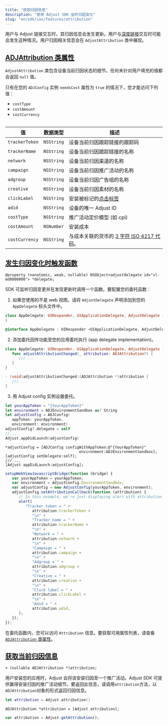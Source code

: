 ```yaml
---
title: "获取归因信息"
description: "使用 Adjust SDK 监听归因变化"
slug: "en/sdk/ios/features/attribution"
---
```

用户与 Adjust 链接交互时，其归因信息会发生更新。用户与[深度链接](https://help.adjust.com/en/article/deep-links)交互时可能会发生这种情况。用户归因相关信息会在 `AdjustAttribution` 类中展现。

[ADJAttribution 类属性](adjattribution-class-properties)
-----------------------------------------------------

`AdjustAttribution` 类包含设备当前归因状态的细节。任何未针对用户填充的值都会返回 `null` 值。
<callout type="note"> 

只有在您的 `ADJConfig` 实例 `needsCost` 属性为 `true` 的情况下，您才能访问下列值：

* `costType`
* `costAmount`
* `costCurrency`

</Callout> <table> 

|       值        |    数据类型    |                                 描述                                 |
|----------------|------------|--------------------------------------------------------------------|
| `trackerToken` | `NSString` | 设备当前归因跟踪链接的跟踪码                                                     |
| `trackerName`  | `NSString` | 设备当前归因跟踪链接的名称                                                      |
| `network`      | `NSString` | 设备当前归因渠道的名称                                                        |
| `campaign`     | `NSString` | 设备当前归因推广活动的名称                                                      |
| `adgroup`      | `NSString` | 设备当前归因广告组的名称                                                       |
| `creative`     | `NSString` | 设备当前归因素材的名称                                                        |
| `clickLabel`   | `NSString` | 安装被标记的[点击标签](https://help.adjust.com/en/article/user-rewards)      |
| `adid`         | `NSString` | 设备的唯一 Adjust ID                                                    |
| `costType`     | `NSString` | 推广活动定价模型 \(如 cpi\)                                               |
| `costAmount`   | `NSNumber` | 安装成本                                                               |
| `costCurrency` | `NSString` | 与成本关联的货币的 [3 字符 ISO 4217 代码](https://www.iban.com/currency-codes)。 |

</Table> 

[发生归因变化时触发函数](trigger-a-function-when-attribution-changes)
----------------------------------------------------------

```objc
@property (nonatomic, weak, nullable) NSObject<adjustdelegate id="sl-md0000000"> *delegate;
```

SDK 可监听归因变更并在发现更新时调用一个函数。要配置您的委托函数：

1. 如果您使用的不是 web 视图，请将 `AdjustDelegate` 声明添加到您的 `AppDelegate` 标头文件中。

<tabs> <tab title="Swift" sync="swift"> 

```swift
class AppDelegate: UIResponder, UIApplicationDelegate, AdjustDelegate {
}
```

</Tab> <tab title="Objective-C" sync="objc"> 

```objective-c
@interface AppDelegate : UIResponder <UIApplicationDelegate, AdjustDelegate>
```

</Tab> </Tabs> 

2. 添加委托回传功能至您的应用委托执行 \(app delegate implementation\)。

<tabs> <tab title="Swift" sync="swift"> 

```swift
class AppDelegate: UIResponder, UIApplicationDelegate, AdjustDelegate {
   func adjustAttributionChanged(_ attribution: ADJAttribution?) {
      /// ...
   }
}
```

</Tab> <tab title="Objective-C" sync="objc"> 

```objective-c
- (void)adjustAttributionChanged:(ADJAttribution *)attribution {
   /// ...
}
```

</Tab> </Tabs> 

3. 用 Adjust config 实例设置委托。

<tabs> <tab title="Swift" sync="swift"> 

```swift
let yourAppToken = "{YourAppToken}"
let environment = ADJEnvironmentSandbox as? String
let adjustConfig = ADJConfig(
   appToken: yourAppToken,
   environment: environment)
adjustConfig?.delegate = self
//...
Adjust.appDidLaunch(adjustConfig)
```

</Tab> <tab title="Objective-C" sync="objc"> 

```objc
*adjustConfig = [ADJConfig configWithAppToken:@"{YourAppToken}"
                                 environment:ADJEnvironmentSandbox];
[adjustConfig setDelegate:self];
/// ...
[Adjust appDidLaunch:adjustConfig];
```

</Tab> <tab title="Javascript" sync="js"> 

```javascript
setupWebViewJavascriptBridge(function (bridge) {
   var yourAppToken = yourAppToken;
   var environment = AdjustConfig.EnvironmentSandbox;
   var adjustConfig = new AdjustConfig(yourAppToken, environment);
   adjustConfig.setAttributionCallback(function (attribution) {
      // In this example, we're just displaying alert with attribution content.
      alert(
         "Tracker token = " +
            attribution.trackerToken +
            "\n" +
            "Tracker name = " +
            attribution.trackerName +
            "\n" +
            "Network = " +
            attribution.network +
            "\n" +
            "Campaign = " +
            attribution.campaign +
            "\n" +
            "Adgroup = " +
            attribution.adgroup +
            "\n" +
            "Creative = " +
            attribution.creative +
            "\n" +
            "Click label = " +
            attribution.clickLabel +
            "\n" +
            "Adid = " +
            attribution.adid,
      );
   });
});
```

</Tab> </Tabs> 

在委托函数内，您可以访问 `Attribution` 信息。要获取可用属性列表，请查看 [`ADJAttribution` 类属性](#adjattribution-class-properties)。

[获取当前归因信息](get-current-attribution-information)
-----------------------------------------------

```objc
+ (nullable ADJAttribution *)attribution;
```

用户安装您的应用时，Adjust 会将该安装归因至一个推广活动。Adjust SDK 可提供赢得安装归因的推广活动细节。要返回此信息，请调用`attribution`方法，以`ADJAttribution`对象的形式返回归因信息。
<tabs> <tab title="Swift" sync="swift"> 

```swift
let attribution = Adjust.attribution()
```

</Tab> <tab title="Objective-C" sync="objc"> 

```objc
ADJAttribution *attribution = [Adjust attribution];
```

</Tab> <tab title="Javascript" sync="js"> 

```js
var attribution = Adjust.getAttribution();
```

</Tab> </Tabs>

